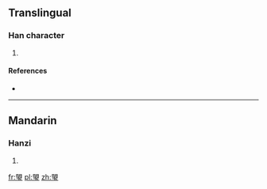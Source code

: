 ==Translingual==

===Han character===
{{Han char|rn=96|rad=玉|as=09|sn=13|four=|canj=ABMGI}}

# {{defn|Han|sort=玉09}}

====References====
* {{Han ref|kx=0734.140|dkj=21053|hdz=21125.010|uh=741E|ud=29726}}

----

==Mandarin==

===Hanzi===
{{cmn-hanzi|pin=[[shèng]] ([[sheng4]])|wg=sheng<sup>4</sup>}}

# {{defn|lang=cmn|sort=玉09}}

[[fr:琞]]
[[pl:琞]]
[[zh:琞]]